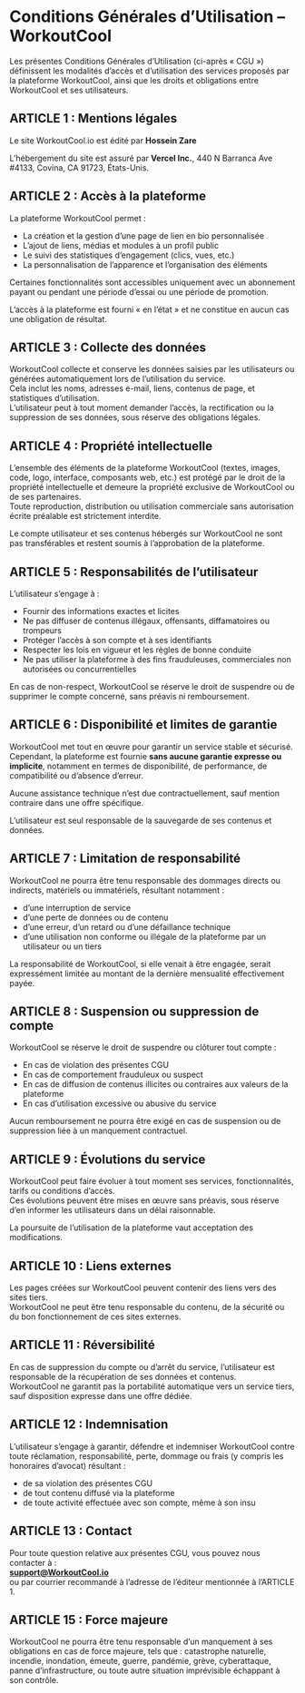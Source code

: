 # Conditions Générales d’Utilisation – WorkoutCool

Les présentes Conditions Générales d’Utilisation (ci-après « CGU ») définissent les modalités d’accès et d’utilisation des services proposés par la plateforme WorkoutCool, ainsi que les droits et obligations entre WorkoutCool et ses utilisateurs.

## ARTICLE 1 : Mentions légales

Le site WorkoutCool.io est édité par **Hossein Zare**

L’hébergement du site est assuré par **Vercel Inc.**, 440 N Barranca Ave #4133, Covina, CA 91723, États-Unis.

## ARTICLE 2 : Accès à la plateforme

La plateforme WorkoutCool permet :

- La création et la gestion d’une page de lien en bio personnalisée  
- L’ajout de liens, médias et modules à un profil public  
- Le suivi des statistiques d’engagement (clics, vues, etc.)  
- La personnalisation de l’apparence et l’organisation des éléments

Certaines fonctionnalités sont accessibles uniquement avec un abonnement payant ou pendant une période d’essai ou une période de promotion.

L’accès à la plateforme est fourni « en l’état » et ne constitue en aucun cas une obligation de résultat.

## ARTICLE 3 : Collecte des données

WorkoutCool collecte et conserve les données saisies par les utilisateurs ou générées automatiquement lors de l’utilisation du service.  
Cela inclut les noms, adresses e-mail, liens, contenus de page, et statistiques d’utilisation.  
L’utilisateur peut à tout moment demander l’accès, la rectification ou la suppression de ses données, sous réserve des obligations légales.

## ARTICLE 4 : Propriété intellectuelle

L’ensemble des éléments de la plateforme WorkoutCool (textes, images, code, logo, interface, composants web, etc.) est protégé par le droit de la propriété intellectuelle et demeure la propriété exclusive de WorkoutCool ou de ses partenaires.  
Toute reproduction, distribution ou utilisation commerciale sans autorisation écrite préalable est strictement interdite.

Le compte utilisateur et ses contenus hébergés sur WorkoutCool ne sont pas transférables et restent soumis à l’approbation de la plateforme.

## ARTICLE 5 : Responsabilités de l’utilisateur

L’utilisateur s’engage à :

- Fournir des informations exactes et licites  
- Ne pas diffuser de contenus illégaux, offensants, diffamatoires ou trompeurs  
- Protéger l’accès à son compte et à ses identifiants  
- Respecter les lois en vigueur et les règles de bonne conduite  
- Ne pas utiliser la plateforme à des fins frauduleuses, commerciales non autorisées ou concurrentielles

En cas de non-respect, WorkoutCool se réserve le droit de suspendre ou de supprimer le compte concerné, sans préavis ni remboursement.

## ARTICLE 6 : Disponibilité et limites de garantie

WorkoutCool met tout en œuvre pour garantir un service stable et sécurisé.  
Cependant, la plateforme est fournie **sans aucune garantie expresse ou implicite**, notamment en termes de disponibilité, de performance, de compatibilité ou d’absence d’erreur.

Aucune assistance technique n’est due contractuellement, sauf mention contraire dans une offre spécifique.

L’utilisateur est seul responsable de la sauvegarde de ses contenus et données.

## ARTICLE 7 : Limitation de responsabilité

WorkoutCool ne pourra être tenu responsable des dommages directs ou indirects, matériels ou immatériels, résultant notamment :

- d’une interruption de service  
- d’une perte de données ou de contenu  
- d’une erreur, d’un retard ou d’une défaillance technique  
- d’une utilisation non conforme ou illégale de la plateforme par un utilisateur ou un tiers

La responsabilité de WorkoutCool, si elle venait à être engagée, serait expressément limitée au montant de la dernière mensualité effectivement payée.

## ARTICLE 8 : Suspension ou suppression de compte

WorkoutCool se réserve le droit de suspendre ou clôturer tout compte :

- En cas de violation des présentes CGU  
- En cas de comportement frauduleux ou suspect  
- En cas de diffusion de contenus illicites ou contraires aux valeurs de la plateforme  
- En cas d’utilisation excessive ou abusive du service

Aucun remboursement ne pourra être exigé en cas de suspension ou de suppression liée à un manquement contractuel.

## ARTICLE 9 : Évolutions du service

WorkoutCool peut faire évoluer à tout moment ses services, fonctionnalités, tarifs ou conditions d’accès.  
Ces évolutions peuvent être mises en œuvre sans préavis, sous réserve d’en informer les utilisateurs dans un délai raisonnable.

La poursuite de l’utilisation de la plateforme vaut acceptation des modifications.

## ARTICLE 10 : Liens externes

Les pages créées sur WorkoutCool peuvent contenir des liens vers des sites tiers.  
WorkoutCool ne peut être tenu responsable du contenu, de la sécurité ou du bon fonctionnement de ces sites externes.

## ARTICLE 11 : Réversibilité

En cas de suppression du compte ou d’arrêt du service, l’utilisateur est responsable de la récupération de ses données et contenus.  
WorkoutCool ne garantit pas la portabilité automatique vers un service tiers, sauf disposition expresse dans une offre dédiée.

## ARTICLE 12 : Indemnisation

L’utilisateur s’engage à garantir, défendre et indemniser WorkoutCool contre toute réclamation, responsabilité, perte, dommage ou frais (y compris les honoraires d’avocat) résultant :

- de sa violation des présentes CGU  
- de tout contenu diffusé via la plateforme  
- de toute activité effectuée avec son compte, même à son insu

## ARTICLE 13 : Contact

Pour toute question relative aux présentes CGU, vous pouvez nous contacter à :  
**[support@WorkoutCool.io](mailto:support@WorkoutCool.io)**  
ou par courrier recommandé à l’adresse de l’éditeur mentionnée à l’ARTICLE 1.

## ARTICLE 15 : Force majeure

WorkoutCool ne pourra être tenu responsable d’un manquement à ses obligations en cas de force majeure, tels que : catastrophe naturelle, incendie, inondation, émeute, guerre, pandémie, grève, cyberattaque, panne d’infrastructure, ou toute autre situation imprévisible échappant à son contrôle.

